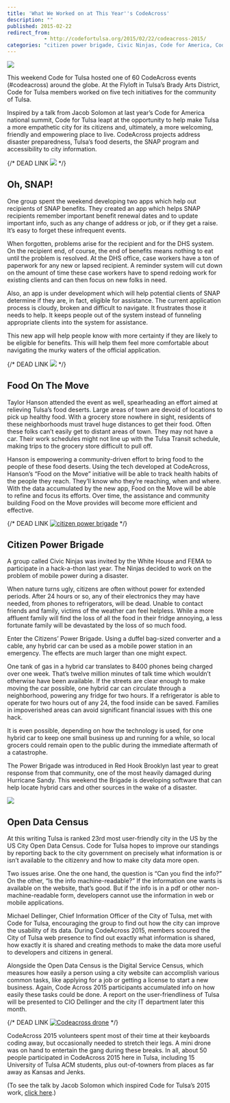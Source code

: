 ```yaml
---
title: 'What We Worked on at This Year''s CodeAcross'
description: ""
published: 2015-02-22
redirect_from:
            - http://codefortulsa.org/2015/02/22/codeacross-2015/
categories: "citizen power brigade, Civic Ninjas, Code for America, Code for Tulsa, Code for Tulsa Blog, CodeAcross, OKDHS, SNAP, taylor hanson"
---
```

![](./img/wp-content-uploads-2015-02-CodeAcross2015_Postcard-550x367.jpg)

This weekend Code for Tulsa hosted one of 60 CodeAcross events (#codeacross) around the globe. At the Flyloft in Tulsa’s Brady Arts District, Code for Tulsa members worked on five tech initiatives for the community of Tulsa.

Inspired by a talk from Jacob Solomon at last year’s Code for America national summit, Code for Tulsa leapt at the opportunity to help make Tulsa a more empathetic city for its citizens and, ultimately, a more welcoming, friendly and empowering place to live. CodeAcross projects address disaster preparedness, Tulsa’s food deserts, the SNAP program and accessibility to city information.

{/* DEAD LINK ![](http://files.cfra.org/images/rra-snap-card.jpg) */}

## Oh, SNAP!

One group spent the weekend developing two apps which help out recipients of SNAP benefits. They created an app which helps SNAP recipients remember important benefit renewal dates and to update important info, such as any change of address or job, or if they get a raise. It’s easy to forget these infrequent events.

When forgotten, problems arise for the recipient and for the DHS system. On the recipient end, of course, the end of benefits means nothing to eat until the problem is resolved. At the DHS office, case workers have a ton of paperwork for any new or lapsed recipient. A reminder system will cut down on the amount of time these case workers have to spend redoing work for existing clients and can then focus on new folks in need.

Also, an app is under development which will help potential clients of SNAP determine if they are, in fact, eligible for assistance. The current application process is cloudy, broken and difficult to navigate. It frustrates those it needs to help. It keeps people out of the system instead of funneling appropriate clients into the system for assistance.

This new app will help people know with more certainty if they are likely to be eligible for benefits. This will help them feel more comfortable about navigating the murky waters of the official application.

{/* DEAD LINK ![](http://www.foodonthemoveok.com/uploads/5/4/8/4/5484717/1409046876.png) */}

## Food On The Move

Taylor Hanson attended the event as well, spearheading an effort aimed at relieving Tulsa’s food deserts. Large areas of town are devoid of locations to pick up healthy food. With a grocery store nowhere in sight, residents of these neighborhoods must travel huge distances to get their food. Often these folks can’t easily get to distant areas of town. They may not have a car. Their work schedules might not line up with the Tulsa Transit schedule, making trips to the grocery store difficult to pull off.

Hanson is empowering a community-driven effort to bring food to the people of these food deserts. Using the tech developed at CodeAcross, Hanson’s “Food on the Move” initiative will be able to track health habits of the people they reach. They’ll know who they’re reaching, when and where. With the data accumulated by the new app, Food on the Move will be able to refine and focus its efforts. Over time, the assistance and community building Food on the Move provides will become more efficient and effective.


{/* DEAD LINK [![citizen power brigade](http://coffeeandtequila.com/wp-content/uploads/2015/02/citizen-power-brigade-300x200.jpg)](http://coffeeandtequila.com/wp-content/uploads/2015/02/citizen-power-brigade.jpg) */}

## Citizen Power Brigade

A group called Civic Ninjas was invited by the White House and FEMA to participate in a hack-a-thon last year. The Ninjas decided to work on the problem of mobile power during a disaster.

When nature turns ugly, citizens are often without power for extended periods. After 24 hours or so, any of their electronics they may have needed, from phones to refrigerators, will be dead. Unable to contact friends and family, victims of the weather can feel helpless. While a more affluent family will find the loss of all the food in their fridge annoying, a less fortunate family will be devastated by the loss of so much food.

Enter the Citizens’ Power Brigade. Using a duffel bag-sized converter and a cable, any hybrid car can be used as a mobile power station in an emergency. The effects are much larger than one might expect.

One tank of gas in a hybrid car translates to 8400 phones being charged over one week. That’s twelve million minutes of talk time which wouldn’t otherwise have been available. If the streets are clear enough to make moving the car possible, one hybrid car can circulate through a neighborhood, powering any fridge for two hours. If a refrigerator is able to operate for two hours out of any 24, the food inside can be saved. Families in impoverished areas can avoid significant financial issues with this one hack.

It is even possible, depending on how the technology is used, for one hybrid car to keep one small business up and running for a while, so local grocers could remain open to the public during the immediate aftermath of a catastrophe.

The Power Brigade was introduced in Red Hook Brooklyn last year to great response from that community, one of the most heavily damaged during Hurricane Sandy. This weekend the Brigade is developing software that can help locate hybrid cars and other sources in the wake of a disaster.

![](./img/sncf-digital-transportation.jpg)
## Open Data Census

At this writing Tulsa is ranked 23rd most user-friendly city in the US by the US City Open Data Census. Code for Tulsa hopes to improve our standings by reporting back to the city government on precisely what information is or isn’t available to the citizenry and how to make city data more open.

Two issues arise. One the one hand, the question is “Can you find the info?” On the other, “Is the info machine-readable?” If the information one wants is available on the website, that’s good. But if the info is in a pdf or other non-machine-readable form, developers cannot use the information in web or mobile applications.

Michael Dellinger, Chief Information Officer of the City of Tulsa, met with Code for Tulsa, encouraging the group to find out how the city can improve the usability of its data. During CodeAcross 2015, members scoured the City of Tulsa web presence to find out exactly what information is shared, how exactly it is shared and creating methods to make the data more useful to developers and citizens in general.

Alongside the Open Data Census is the Digital Service Census, which measures how easily a person using a city website can accomplish various common tasks, like applying for a job or getting a license to start a new business. Again, Code Across 2015 participants accumulated info on how easily these tasks could be done. A report on the user-friendliness of Tulsa will be presented to CIO Dellinger and the city IT department later this month.

{/* DEAD LINK [![Codeacross drone](http://coffeeandtequila.com/wp-content/uploads/2015/02/Codeacross-drone-e1424639463591-225x300.jpg)](http://coffeeandtequila.com/wp-content/uploads/2015/02/Codeacross-drone.jpg) */}

CodeAcross 2015 volunteers spent most of their time at their keyboards coding away, but occasionally needed to stretch their legs. A mini drone was on hand to entertain the gang during these breaks. In all, about 50 people participated in CodeAcross 2015 here in Tulsa, including 15 University of Tulsa ACM students, plus out-of-towners from places as far away as Kansas and Jenks.

(To see the talk by Jacob Solomon which inspired Code for Tulsa’s 2015 work, [click here](https://www.youtube.com/watch?v=yViYA8IG36U).)
